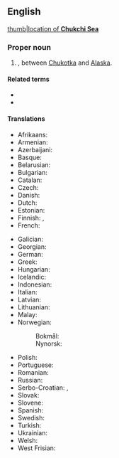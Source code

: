 ==English==
{{wikipedia}}
[[image:Chukchi_Sea_map.png|thumb|location of '''Chukchi Sea''']]

===Proper noun===
{{en-proper noun|head=Chukchi Sea}}

# {{place|en|marginal sea|ocean/Arctic Ocean}}, between [[Chukotka]] and [[Alaska]].

====Related terms====
* {{l|en|Chukchi}}
* {{l|en|Chukotka}}

====Translations====
{{trans-top|part of the Arctic Ocean}}
* Afrikaans: {{t|af|Tsjoekotkasee}}
* Armenian: {{t|hy|Չուկոտի ծով}}
* Azerbaijani: {{t+|az|Çukot dənizi}}
* Basque: {{t|eu|Txuktxien itsasoa}}
* Belarusian: {{t|be|Чукоцкае мора|n}}
* Bulgarian: {{t|bg|Чукотско море|n}}
* Catalan: {{t|ca|mar dels Txuktxis|m}}
* Czech: {{t|cs|Čukotské moře|n}}
* Danish: {{t|da|Tjuktjerhavet}}
* Dutch: {{t|nl|Tsjoektsjenzee|f}}
* Estonian: {{t|et|Tšuktši meri}}
* Finnish: {{t+|fi|Tšuktšimeri}}, {{t|fi|Tšuktšienmeri}}
* French: {{t|fr|mer des Tchouktches|f}}
{{trans-mid}}
* Galician: {{t|gl|Mar de Chukchi|m}}
* Georgian: {{t|ka|ჩუკოტკის ზღვა}}
* German: {{t|de|Tschuktschensee|f}}
* Greek: {{t|el|Θάλασσα Τσούκτσι|f}}
* Hungarian: {{t+|hu|Csukcs-tenger}}
* Icelandic: {{t+|is|Tjúktahaf|n}}
* Indonesian: {{t|id|Laut Chukchi}}
* Italian: {{t|it|mare dei Ciukci|f}}
* Latvian: {{t|lv|Čukču jūra|f}}
* Lithuanian: {{t|lt|Čiukčių jūra}}
* Malay: {{t|ms|Laut Chukchi}}
* Norwegian:
*: Bokmål: {{t|nb|Tsjuktsjerhavet|n}}
*: Nynorsk: {{t|nn|Tsjuktsjarhavet|n}}
* Polish: {{t+|pl|Morze Czukockie|m}}
* Portuguese: {{t|pt|Mar de Tchuktchi|m}}
* Romanian: {{t|ro|Marea Ciukotsk|f}}
* Russian: {{t+|ru|Чуко́тское мо́ре|n}}
* Serbo-Croatian: {{t|sh|Čukotsko more}}, {{t|sh|Чукотско море|n}}
* Slovak: {{t|sk|Čukotské more|n}}
* Slovene: {{t|sl|Čukotske morje|n|alt=Čukotsko morje}}
* Spanish: {{t|es|mar de Chukotka|f}}
* Swedish: {{t|sv|Tjuktjerhavet|n}}
* Turkish: {{t|tr|Çukçi Denizi}}
* Ukrainian: {{t|uk|Чукотське море|n}}
* Welsh: {{t|cy|Môr Chukchi|m}}
* West Frisian: {{t|fy|Tsjûktsjensee}}
{{trans-bottom}}